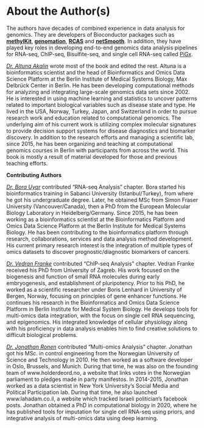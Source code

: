 # About the Author(s) {-}

The authors have decades of combined experience in data analysis for genomics. They are developers of Bioconductor packages such as [**methylKit**](https://bioconductor.org/packages/release/bioc/html/methylKit.html), [**genomation**](https://bioconductor.org/packages/release/bioc/html/genomation.html), [**RCAS**](https://bioconductor.org/packages/release/bioc/html/RCAS.html) and [**netSmooth**](https://bioconductor.org/packages/release/bioc/html/netSmooth.html). In addition, they have played key roles in developing end-to-end genomics data analysis pipelines for RNA-seq, ChIP-seq, Bisulfite-seq, and single cell RNA-seq called [PiGx](http://bioinformatics.mdc-berlin.de/pigx/).


[*Dr. Altuna Akalin*](https://github.com/al2na) wrote most of the book and edited the rest. Altuna is a bioinformatics scientist and the head of Bioinformatics and Omics Data Science Platform at the Berlin Institute of Medical Systems Biology, Max Delbrück Center in Berlin. He has been developing computational methods for analyzing and integrating large-scale genomics data sets since 2002. He is interested in using machine learning and statistics to uncover patterns related to important biological variables such as disease state and type. He lived in the USA, Norway, Turkey, Japan, and Switzerland in order to pursue research work and education related to computational genomics. The underlying aim of his current work is utilizing complex molecular signatures to provide decision support systems for disease diagnostics and biomarker discovery. In addition to the research efforts and managing a scientific lab, since 2015, he has been organizing and teaching at computational genomics courses in Berlin with participants from across the world. This book is mostly a result of material developed for those and previous teaching efforts.

 
**Contributing Authors**

[*Dr. Bora Uyar*](https://github.com/borauyar) contributed "RNA-seq Analysis" chapter. Bora started his bioinformatics training in Sabanci University (Istanbul/Turkey), from where he got his undergraduate degree. Later, he obtained MSc from Simon Fraser University (Vancouver/Canada), then a PhD from the European Molecular Biology Laboratory in Heidelberg/Germany. Since 2015, he has been working as a bioinformatics scientist at the Bioinformatics Platform and Omics Data Science Platform at the Berlin Institute for Medical Systems Biology. He has been contributing to the bioinformatics platform through research, collaborations, services and data analysis method development. His current primary research interest is the integration of multiple types of omics datasets to discover prognostic/diagnostic biomarkers of cancers. 


[*Dr. Vedran Franke*](https://github.com/frenkiboy) contributed "ChIP-seq Analysis" chapter. Vedran Franke received his PhD from University of Zagreb. His work focused on the biogenesis and function of small RNA molecules during early embryogenesis, and establishment of pluripotency. Prior to his PhD, he worked as a scientific researcher under Boris
Lenhard in University of Bergen, Norway, focusing on principles of gene enhancer functions. He continues his research in the
Bioinformatics and Omics Data Science Platform in Berlin Institute for Medical System Biology. He develops tools for multi-omics data integration, with the focus on single cell RNA sequencing, and epigenomics. His integrated knowledge of cellular physiology along with his proficiency in data analysis enables him to find creative solutions to difficult biological problems.

[*Dr. Jonathan Ronen*](https://github.com/jonathanronen) contributed "Multi-omics Analysis" chapter. Jonathan got his MSc. in control engineering from the Norwegian University of Science and Technology in 2010. He then worked as a software developer in Oslo, Brussels, and Munich. During that time, he was also on the founding team of www.holderdeord.no, a website that links votes in the Norwegian parliament to pledges made in party manifestos. In 2014-2015, Jonathan worked as a data scientist in New York University's Social Media and Political Participation lab. During that time, he also launched www.lahadam.co.il, a website which tracked Israeli politician's facebook posts. Jonathan obtained a PhD in computational biology in 2020, where he has published tools for imputation for single cell RNA-seq using priors, and integrative analysis of multi-omics data using deep learning.


